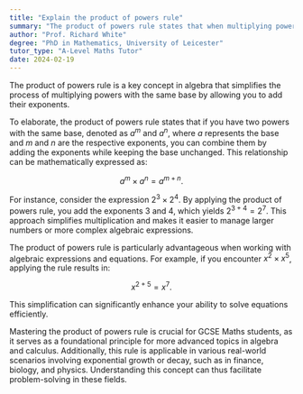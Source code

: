 ```yaml
---
title: "Explain the product of powers rule"
summary: "The product of powers rule states that when multiplying powers with the same base, you add the exponents."
author: "Prof. Richard White"
degree: "PhD in Mathematics, University of Leicester"
tutor_type: "A-Level Maths Tutor"
date: 2024-02-19
---
```


The product of powers rule is a key concept in algebra that simplifies the process of multiplying powers with the same base by allowing you to add their exponents.

To elaborate, the product of powers rule states that if you have two powers with the same base, denoted as $a^m$ and $a^n$, where $a$ represents the base and $m$ and $n$ are the respective exponents, you can combine them by adding the exponents while keeping the base unchanged. This relationship can be mathematically expressed as:

$$
a^m \times a^n = a^{m+n}.
$$

For instance, consider the expression $2^3 \times 2^4$. By applying the product of powers rule, you add the exponents $3$ and $4$, which yields $2^{3+4} = 2^7$. This approach simplifies multiplication and makes it easier to manage larger numbers or more complex algebraic expressions.

The product of powers rule is particularly advantageous when working with algebraic expressions and equations. For example, if you encounter $x^2 \times x^5$, applying the rule results in:

$$
x^{2+5} = x^7.
$$

This simplification can significantly enhance your ability to solve equations efficiently.

Mastering the product of powers rule is crucial for GCSE Maths students, as it serves as a foundational principle for more advanced topics in algebra and calculus. Additionally, this rule is applicable in various real-world scenarios involving exponential growth or decay, such as in finance, biology, and physics. Understanding this concept can thus facilitate problem-solving in these fields.
    